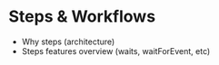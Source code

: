 
# Steps & Workflows

- Why steps (architecture)
- Steps features overview (waits, waitForEvent, etc)